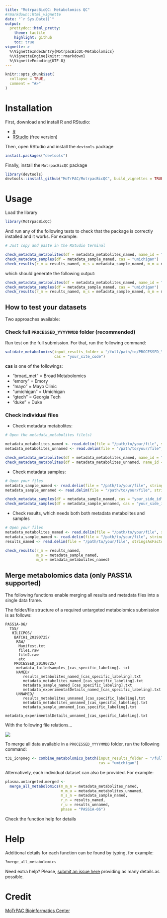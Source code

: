 ```yaml
---
title: "MotrpacBicQC: Metabolomics QC"
#rmarkdown::html_vignette
date: "`r Sys.Date()`"
output: 
  prettydoc::html_pretty:
    theme: tactile
    highlight: github
    toc: true
vignette: >
  %\VignetteIndexEntry{MotrpacBicQC-Metabolomics}
  %\VignetteEngine{knitr::rmarkdown}
  %\VignetteEncoding{UTF-8}
---
```


```r
knitr::opts_chunk$set(
  collapse = TRUE,
  comment = "#>"
)
```



# Installation

First, download and install R and RStudio:

- [R](https://mirror.las.iastate.edu/CRAN/) 
- [RStudio](https://rstudio.com/products/rstudio/download/) (free version)

Then, open RStudio and install the `devtools` package

```r
install.packages("devtools")
```

Finally, install the `MotrpacBicQC` package

```r
library(devtools)
devtools::install_github("MoTrPAC/MotrpacBicQC", build_vignettes = TRUE)
```


# Usage

Load the library

```r
library(MotrpacBicQC)
```

And run any of the following tests to check that the package 
is correctly installed and it works. For example:

```r
# Just copy and paste in the RStudio terminal

check_metadata_metabolites(df = metadata_metabolites_named, name_id = "named")
check_metadata_samples(df = metadata_sample_named, cas = "umichigan")
check_results(r_m = results_named, m_s = metadata_sample_named, m_m = metadata_metabolites_named)
```

which should generate the following output:

```r
check_metadata_metabolites(df = metadata_metabolites_named, name_id = "named")
check_metadata_samples(df = metadata_sample_named, cas = "umichigan")
check_results(r_m = results_named, m_s = metadata_sample_named, m_m = metadata_metabolites_named)
```

## How to test your datasets

Two approaches available:

### Check full `PROCESSED_YYYYMMDD` folder (recommended)

Run test on the full submission. For that, run the following command:

```r
validate_metabolomics(input_results_folder = "/full/path/to/PROCESSED_YYYYMMDD", 
                      cas = "your_site_code")
```

**cas** is one of the followings:

- "broad_met" = Broad Metabolomics
- "emory"     = Emory
- "mayo"      = Mayo Clinic
- "umichigan" = Umichigan
- "gtech"     = Georgia Tech
- "duke"      = Duke

### Check individual files

- Check metadata metabolites:

```r
# Open the metadata_metabolites file(s)

metadata_metabolites_named <- read.delim(file = "/path/to/your/file", stringsAsFactors = FALSE)
metadata_metabolites_unnamed <- read.delim(file = "/path/to/your/file", stringsAsFactors = FALSE)

check_metadata_metabolites(df = metadata_metabolites_named, name_id = "named")
check_metadata_metabolites(df = metadata_metabolites_unnamed, name_id = "unnamed")

```

- Check metadata samples:

```r
# Open your files
metadata_sample_named <- read.delim(file = "/path/to/your/file", stringsAsFactors = FALSE)
metadata_sample_unnamed <- read.delim(file = "/path/to/your/file", stringsAsFactors = FALSE)

check_metadata_samples(df = metadata_sample_named, cas = "your_side_id")
check_metadata_samples(df = metadata_sample_unnamed, cas = "your_side_id")
```

- Check results, which needs both both metadata metabolites and samples

```r
# Open your files
metadata_metabolites_named <- read.delim(file = "/path/to/your/file", stringsAsFactors = FALSE)
metadata_sample_named <- read.delim(file = "/path/to/your/file", stringsAsFactors = FALSE)
results_named <- read.delim(file = "/path/to/your/file", stringsAsFactors = FALSE)

check_results(r_m = results_named, 
              m_s = metadata_sample_named, 
              m_m = metadata_metabolites_named)
```

## Merge metabolomics data (only PASS1A supported)

The following functions enable merging all results and metadata files into a 
single data frame. 

The folder/file structure of a required untargeted metabolomics submission is as follows:

```
PASS1A-06/
  T55/
   HILICPOS/ 
    BATCH1_20190725/ 
     RAW/
      Manifest.txt
      file1.raw
      file2.raw
      etc
    PROCESSED_20190725/
     metadata_failedsamples_[cas_specific_labeling]. txt
     NAMED/
        results_metabolites_named_[cas_specific_labeling].txt 
        metadata_metabolites_named_[cas_specific_labeling].txt
        metadata_sample_named_[cas_specific_labeling].txt
        metadata_experimentalDetails_named_[cas_specific_labeling].txt
     UNNAMED/
        results_metabolites_unnamed_[cas_specific_labeling].txt
        metadata_metabolites_unnamed_[cas_specific_labeling].txt
        metadata_sample_unnamed_[cas_specific_labeling].txt
        metadata_experimentalDetails_unnamed_[cas_specific_labeling].txt
```

With the following file relations...

![](BIC_Metabolomics_DataProcessing_Summary_20200303.png)

To merge all data available in a `PROCESSED_YYYYMMDD` folder, run the following command:

```r
t31_ionpneg <- combine_metabolomics_batch(input_results_folder = "/full/path/to/PROCESSED_YYYYMMDD/", 
                                          cas = "umichigan")
```

Alternatively, each individual dataset can also be provided. For example:

```r
plasma.untargeted.merged <- 
  merge_all_metabolomics(m_m_n = metadata_metabolites_named,
                         m_m_u = metadata_metabolites_unnamed,
                         m_s_n = metadata_sample_named,
                         r_n = results_named,
                         r_u = results_unnamed,
                         phase = "PASS1A-06")
```

Check the function help for details

# Help

Additional details for each function can be found by typing, for example:

```r
?merge_all_metabolomics
```

Need extra help? Please, [submit an issue here](https://github.com/MoTrPAC/MotrpacBicQC/issues) 
providing as many details as possible.

# Credit

[MoTrPAC Bioinformatics Center](https://motrpac-data.org/)
